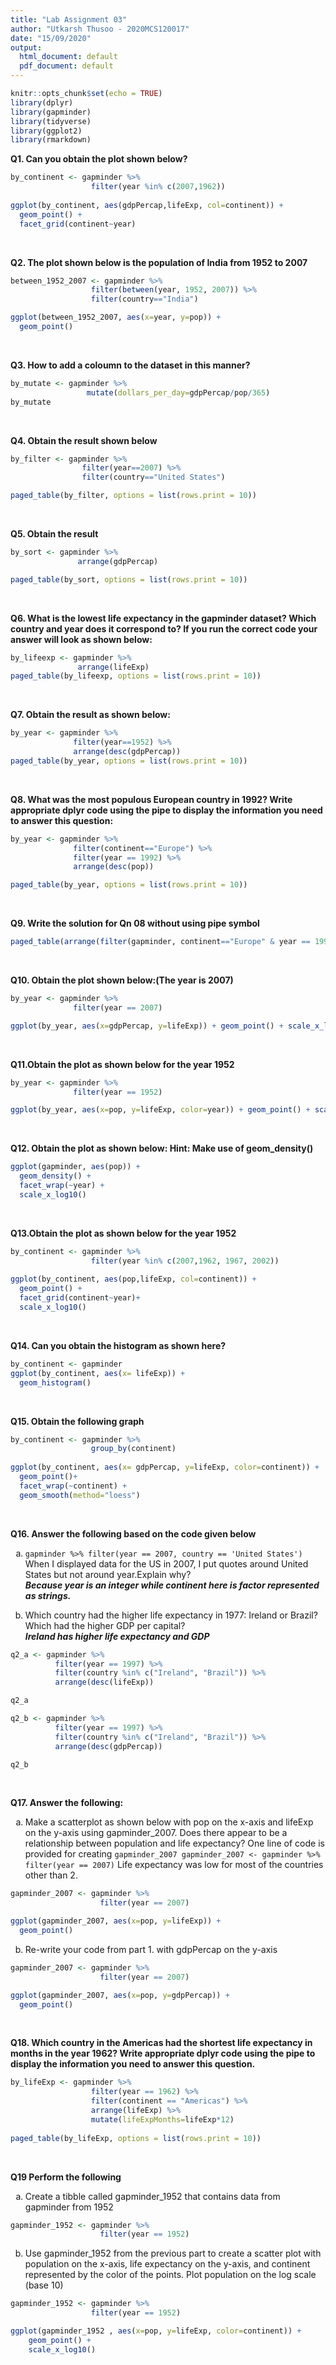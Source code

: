 ```yaml
---
title: "Lab Assignment 03"
author: "Utkarsh Thusoo - 2020MCS120017"
date: "15/09/2020"
output:
  html_document: default
  pdf_document: default
---
```


```r
knitr::opts_chunk$set(echo = TRUE)
library(dplyr)
library(gapminder)
library(tidyverse)
library(ggplot2)
library(rmarkdown)
```


**Q1. Can you obtain the plot shown below?**

```r
by_continent <- gapminder %>% 
                  filter(year %in% c(2007,1962))
                 
ggplot(by_continent, aes(gdpPercap,lifeExp, col=continent)) +  
  geom_point() +  
  facet_grid(continent~year)
```

<br />

**Q2. The plot shown below is the population of India from 1952 to 2007**

```r
between_1952_2007 <- gapminder %>% 
                  filter(between(year, 1952, 2007)) %>% 
                  filter(country=="India")

ggplot(between_1952_2007, aes(x=year, y=pop)) + 
  geom_point()
```

<br />

**Q3. How to add a coloumn to the dataset in this manner?**

```r

by_mutate <- gapminder %>% 
                 mutate(dollars_per_day=gdpPercap/pop/365)
by_mutate
```

<br />

**Q4. Obtain the result shown below**

```r

by_filter <- gapminder %>%
                filter(year==2007) %>% 
                filter(country=="United States")

paged_table(by_filter, options = list(rows.print = 10))
```

<br />

**Q5. Obtain the result**

```r

by_sort <- gapminder %>%
               arrange(gdpPercap)

paged_table(by_sort, options = list(rows.print = 10))
```

<br />

**Q6. What is the lowest life expectancy in the gapminder dataset? Which country and year does it correspond to? If you run the correct code your answer will look as shown below:**

```r

by_lifeexp <- gapminder %>%
               arrange(lifeExp)
paged_table(by_lifeexp, options = list(rows.print = 10))
```

<br />

**Q7. Obtain the result as shown below:**

```r

by_year <- gapminder %>%
              filter(year==1952) %>% 
              arrange(desc(gdpPercap))
paged_table(by_year, options = list(rows.print = 10))
```

<br />

**Q8. What was the most populous European country in 1992? Write appropriate dplyr code using the pipe to display the information you need to answer this question:**

```r

by_year <- gapminder %>%
              filter(continent=="Europe") %>% 
              filter(year == 1992) %>% 
              arrange(desc(pop))

paged_table(by_year, options = list(rows.print = 10))
```

<br />

**Q9. Write the solution for Qn 08 without using pipe symbol**

```r
paged_table(arrange(filter(gapminder, continent=="Europe" & year == 1992), desc(pop)), options = list(rows.print = 10))
```

<br />

**Q10. Obtain the plot shown below:(The year is 2007) **

```r

by_year <- gapminder %>%
              filter(year == 2007)

ggplot(by_year, aes(x=gdpPercap, y=lifeExp)) + geom_point() + scale_x_log10()
```

<br />

**Q11.Obtain the plot as shown below for the year 1952 **

```r

by_year <- gapminder %>%
              filter(year == 1952)

ggplot(by_year, aes(x=pop, y=lifeExp, color=year)) + geom_point() + scale_x_log10()
```

<br />

**Q12. Obtain the plot as shown below: Hint: Make use of geom_density()** 

```r

ggplot(gapminder, aes(pop)) + 
  geom_density() + 
  facet_wrap(~year) + 
  scale_x_log10()
```

<br />

**Q13.Obtain the plot as shown below for the year 1952 **

```r

by_continent <- gapminder %>% 
                  filter(year %in% c(2007,1962, 1967, 2002))
                 
ggplot(by_continent, aes(pop,lifeExp, col=continent)) +  
  geom_point() +  
  facet_grid(continent~year)+
  scale_x_log10()
```

<br />

**Q14. Can you obtain the histogram as shown here? **

```r
by_continent <- gapminder
ggplot(by_continent, aes(x= lifeExp)) +   
  geom_histogram() 
```

<br />

**Q15. Obtain the following graph **

```r

by_continent <- gapminder %>% 
                  group_by(continent)
                 
ggplot(by_continent, aes(x= gdpPercap, y=lifeExp, color=continent)) + 
  geom_point()+ 
  facet_wrap(~continent) + 
  geom_smooth(method="loess") 
```

<br />

**Q16. Answer the following based on the code given below **

a. `gapminder %>% filter(year == 2007, country == 'United States')`  
    When I displayed data for the US in 2007, I put quotes around United States but not around year.Explain why?  
__*Because year is an integer while continent here is factor represented as strings.*__  

b. Which country had the higher life expectancy in 1977: Ireland or Brazil? Which had the higher GDP per capital?  
__*Ireland has higher life expectancy and GDP*__

```r

q2_a <- gapminder %>% 
          filter(year == 1997) %>% 
          filter(country %in% c("Ireland", "Brazil")) %>%  
          arrange(desc(lifeExp))

q2_a

q2_b <- gapminder %>% 
          filter(year == 1997) %>% 
          filter(country %in% c("Ireland", "Brazil")) %>%  
          arrange(desc(gdpPercap))

q2_b
```

<br />

**Q17. Answer the following: **

a. Make a scatterplot as shown below with pop on the x-axis and lifeExp on the y-axis using gapminder_2007. Does there appear to be a relationship between population and life expectancy? One line of code is provided for creating `gapminder_2007 gapminder_2007 <- gapminder %>% filter(year == 2007)` Life expectancy was low for most of the countries other than 2.  

```r
gapminder_2007 <- gapminder %>% 
                    filter(year == 2007)

ggplot(gapminder_2007, aes(x=pop, y=lifeExp)) + 
  geom_point()
```

b. Re-write your code from part 1. with gdpPercap on the y-axis  

```r
gapminder_2007 <- gapminder %>% 
                    filter(year == 2007)

ggplot(gapminder_2007, aes(x=pop, y=gdpPercap)) + 
  geom_point()
```

<br />

**Q18. Which country in the Americas had the shortest life expectancy in months in the year 1962? Write appropriate dplyr code using the pipe to display the information you need to answer this question. **

```r

by_lifeExp <- gapminder %>% 
                  filter(year == 1962) %>% 
                  filter(continent == "Americas") %>% 
                  arrange(lifeExp) %>% 
                  mutate(lifeExpMonths=lifeExp*12)
  
paged_table(by_lifeExp, options = list(rows.print = 10))
```

<br />

**Q19 Perform the following **  

a. Create a tibble called gapminder_1952 that contains data from gapminder from 1952

```r
gapminder_1952 <- gapminder %>% 
                    filter(year == 1952)
```

b. Use gapminder_1952 from the previous part to create a scatter plot with population on the x-axis, life expectancy on the y-axis, and continent represented by the color of the points. Plot population on the log scale (base 10)

```r
gapminder_1952 <- gapminder %>% 
                  filter(year == 1952)

ggplot(gapminder_1952 , aes(x=pop, y=lifeExp, color=continent)) + 
    geom_point() + 
    scale_x_log10()
```

